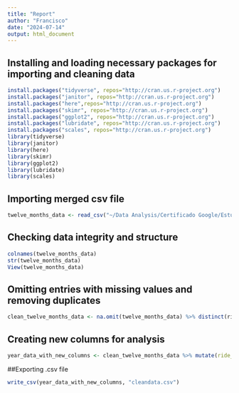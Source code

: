 ```yaml
---
title: "Report"
author: "Francisco"
date: "2024-07-14"
output: html_document
---
```

## Installing and loading necessary packages for importing and cleaning data
```r
install.packages("tidyverse", repos="http://cran.us.r-project.org")
install.packages("janitor", repos="http://cran.us.r-project.org")
install.packages("here",repos="http://cran.us.r-project.org")
install.packages("skimr", repos="http://cran.us.r-project.org")
install.packages("ggplot2", repos="http://cran.us.r-project.org")
install.packages("lubridate", repos="http://cran.us.r-project.org")
install.packages("scales", repos="http://cran.us.r-project.org")
library(tidyverse)
library(janitor)
library(here)
library(skimr)
library(ggplot2)
library(lubridate)
library(scales)
```
## Importing merged csv file
```r
twelve_months_data <- read_csv("~/Data Analysis/Certificado Google/Estudo de Caso - Cyclistic/Original Datasets/CSV files/merged.csv")
```
## Checking data integrity and structure
```r
colnames(twelve_months_data)
str(twelve_months_data)
View(twelve_months_data)
```
## Omitting entries with missing values and removing duplicates
```r
clean_twelve_months_data <- na.omit(twelve_months_data) %>% distinct(ride_id, .keep_all = TRUE)
```
## Creating new columns for analysis
```r
year_data_with_new_columns <- clean_twelve_months_data %>% mutate(ride_length = ended_at - started_at, day_of_week = weekdays(started_at)) %>% filter(ride_length > 0) %>% clean_names() 
```
##Exporting .csv file
```r
write_csv(year_data_with_new_columns, "cleandata.csv")
```
